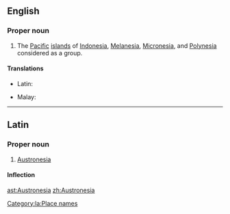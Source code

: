 ==English==

===Proper noun===
{{wikipedia}}
{{en-proper noun}}

# The [[Pacific]] [[island]]s of [[Indonesia]], [[Melanesia]], [[Micronesia]], and [[Polynesia]] considered as a group.

====Translations====
{{trans-top|group of islands}}
* Latin: {{t|la|Austronesia}}
{{trans-mid}}
* Malay: {{t|ms|Austronesia}}
{{trans-bottom}}

----

==Latin==

===Proper noun===
{{la-proper noun|Austronesia|Austronesiae|Austronesiae|f|first}}

# [[#English|Austronesia]]

====Inflection====
{{la-decl-1st-loc|num=sg|Austronesi}}

[[Category:la:Place names]]

[[ast:Austronesia]]
[[zh:Austronesia]]